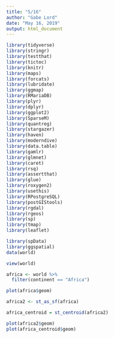 ---
title: "5/16"
author: "Gabe Lord"
date: "May 16, 2019"
output: html_document
---

```{r setup, include=FALSE}
library(tidyverse)
library(stringr)
library(testthat)
library(tictoc)
library(knitr)
library(maps)
library(forcats)
library(lubridate)
library(ggmap)
library(RMariaDB)
library(plyr)
library(dplyr)
library(ggplot2)
library(SparseM)
library(quantreg)
library(stargazer)
library(haven)
library(moderndive)
library(data.table)
library(gamlr)
library(glmnet)
library(caret)
library(rsq)
library(assertthat)
library(glue)
library(roxygen2)
library(usethis)
library(RPostgreSQL)
library(postGIStools)
library(rgdal)
library(rgeos)
library(sp)
library(tmap)
library(leaflet)
```

```{r}
library(spData)
library(ggspatial)
data(world)
```

```{r}
view(world)
```

```{r}
africa <- world %>%
  filter(continent == "Africa")
```

```{r}
plot(africa$geom)
```


```{r}
africa2 <- st_as_sf(africa)
```

```{r}
africa_centroid = st_centroid(africa2)
```

```{r}
plot(africa2$geom)
plot(africa_centroid$geom)

```

